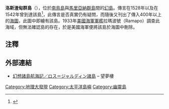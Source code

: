 '''洛斯渣甸群島'''（{{lang-en|Los Jardines Islands}}），位於[[南鳥島|南鳥島]]與[[馬里亞納群島|馬里亞納群島]]間的[[幽靈島|幻島]]。傳言{{link-es|阿爾巴羅·德·薩維德拉·瑟倫|Álvaro de Saavedra Cerón}}在1528年以及{{link-es|羅·洛佩斯·德·維拉洛博斯|Ruy López de Villalobos}}在1542年曾到達該島<ref>{{cite book | last = Stommel | first = Henry | title = Lost Islands: The Story of Islands That Have Vanished from Nautical Charts | url = https://archive.org/details/lostislands00henr | publisher = University of British Columbia Press | location = Vancouver | year = 1984 | isbn = 0774802103 | pages = [https://archive.org/details/lostislands00henr/page/10 10]–15 }}</ref>，此傳言是否真實仍有疑問，而隨後又刊出了傳入400年以上的[[海圖|海圖]]，此圖中即繪有該島。1933年[[美國海軍|美國海軍]][[軍艦|軍艦]]拉瑪波號（Ramapo）調查此海域，但無法確認島的存在，於是美國海軍便將該島於海圖中刪除。

== 注釋 ==
{{Reflist}}

== 外部連結 ==
* [http://homepage3.nifty.com/boumurou/island/05/los_jardines.html 幻想諸島航海記／ロス＝ジャルディン諸島] {{Wayback|url=http://homepage3.nifty.com/boumurou/island/05/los_jardines.html |date=20161105223245 }}{{ja}} – 望夢樓

{{DEFAULTSORT:洛斯渣甸群島}}
[[Category:地理大發現|Category:地理大發現]]
[[Category:太平洋島嶼|Category:太平洋島嶼]]
[[Category:幽靈島|Category:幽靈島]]
{{太平洋岛屿}}
{{地理小作品}}